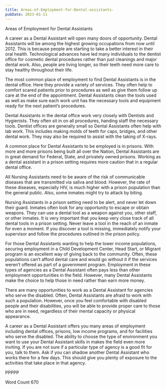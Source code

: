 ```yaml
---
title: Areas-of-Employment-for-Dental-assistants-
pubDate: 2023-01-11
---
```


Areas of Employment for Dental Assistants

A career as a Dental Assistant will open many doors of opportunity. Dental Assistants will be among the highest growing occupations from now until 2012. This is because people are starting to take a better interest in their oral health. Technological advances have led many individuals to the dentist office for cosmetic dental procedures rather than just cleanings and major dental work. Also, people are living longer, so their teeth need more care to stay healthy throughout their life.

The most common place of employment to find Dental Assistants is in the dental office. Here they provide a variety of services. They often help to comfort scared patients prior to procedures as well as give them follow up care at the end of the appointment. Dental Assistants clean the tools used as well as make sure each work unit has the necessary tools and equipment ready for the next patient’s procedures. 

Dental Assistants in the dental office work very closely with Dentists and Hygienists. They often sit in on all procedures, handing staff the necessary tools. Dentist offices are generally small so Dental Assistants often help with lab work. This includes making molds of teeth for caps, bridges, and other dental work. They may also be required to assist with the taking of X-rays.

A common place for Dental Assistants to be employed is in prisons. With more and more prisons being built all over the Nation, Dental Assistants are in great demand for Federal, State, and privately owned prisons. Working as a dental assistant in a prison setting requires more caution that in a regular dental office.

All Nursing Assistants need to be aware of the risk of communicable diseases that are transmitted via saliva and blood. However, the rate of these diseases, especially HIV, is much higher with a prison population than the general public. Also, some inmates might try to attack by biting.

Nursing Assistants in a prison setting need to be alert, and never let down their guard. Inmates often look for any opportunity to escape or obtain weapons. They can use a dental tool as a weapon against you, other staff, or other inmates. It is very important that you keep very close track of all dental tools in a prison setting. Never leave a tool in the reach of an inmate for even a moment. If you discover a tool is missing, immediately notify your supervisor and follow the procedures outlined in the prison policy. 

For those Dental Assistants wanting to help the lower income populations, securing employment in a Child Development Center, Head Start, or Migrant program is an excellent way of giving back to the community. Often, these populations can’t afford dental care and would go without it if the services weren’t offered as part of a government program. Employment in these types of agencies as a Dental Assistant often pays less than other employment opportunities in the field. However, many Dental Assistants make the choice to help those in need rather than earn more money.

There are many opportunities to work as a Dental Assistant for agencies who serve the disabled. Often, Dental Assistants are afraid to work with such a population. However, once you feel comfortable with disabled people and their disabilities, you will be able to provide proper care to those who are in need, regardless of their mental capacity or physical appearance. 

A career as a Dental Assistant offers you many areas of employment including dental offices, prisons, low income programs, and for facilities who serve the disabled. The ability to choose the type of environment you want to use your Dental Assistant skills in makes the field even more inviting. If you are not sure if a particular type of agency is a good fit for you, talk to them. Ask if you can shadow another Dental Assistant who works there for a few days. This should give you plenty of exposure to the activities that take place in that agency. 

PPPPP

Word Count 670